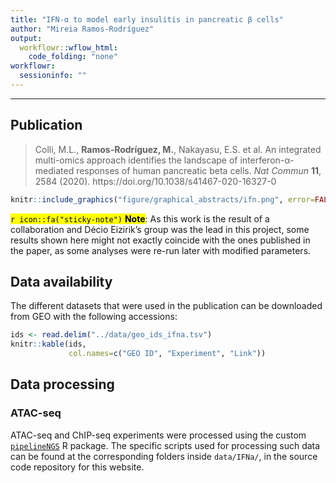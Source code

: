 ```yaml
---
title: "IFN-α to model early insulitis in pancreatic β cells"
author: "Mireia Ramos-Rodríguez"
output:
  workflowr::wflow_html:
    code_folding: "none"
workflowr: 
  sessioninfo: "" 
---
```


***

## Publication

> Colli, M.L., **Ramos-Rodríguez, M.**, Nakayasu, E.S. et al. An integrated multi-omics approach identifies the landscape of interferon-α-mediated responses of human pancreatic beta cells. *Nat Commun* **11**, 2584 (2020). https://doi.org/10.1038/s41467-020-16327-0

```r
knitr::include_graphics("figure/graphical_abstracts/ifn.png", error=FALSE)
```

<mark>`r icon::fa("sticky-note")` **Note**</mark>: As this work is the result of a collaboration and Décio Eizirik's group was the lead in this project, some results shown here might not exactly coincide with the ones published in the paper, as some analyses were re-run later with modified parameters.

## Data availability

The different datasets that were used in the publication can be downloaded from GEO with the following accessions: 


```r
ids <- read.delim("../data/geo_ids_ifna.tsv")
knitr::kable(ids,
             col.names=c("GEO ID", "Experiment", "Link"))
```

## Data processing

### ATAC-seq

ATAC-seq and ChIP-seq experiments were processed using the custom [`pipelineNGS`](https://github.com/mireia-bioinfo/pipelineNGS) R package. The specific scripts used for processing such data can be found at the corresponding folders inside `data/IFNa/`, in the source code repository for this website. 

